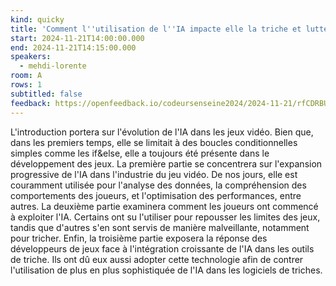 ```yaml
---
kind: quicky
title: 'Comment l''utilisation de l''IA impacte elle la triche et lutte anti triche dans les jeux vidéos.'
start: 2024-11-21T14:00:00.000
end: 2024-11-21T14:15:00.000
speakers:
  - mehdi-lorente
room: A
rows: 1
subtitled: false
feedback: https://openfeedback.io/codeursenseine2024/2024-11-21/rfCDRBUSgq0YoWyvBD0Z
---
```


L'introduction portera sur l'évolution de l'IA dans les jeux vidéo. Bien que, dans les premiers temps, elle se limitait à des boucles conditionnelles simples comme les if&else, elle a toujours été présente dans le développement des jeux.
La première partie se concentrera sur l'expansion progressive de l'IA dans l'industrie du jeu vidéo. De nos jours, elle est couramment utilisée pour l'analyse des données, la compréhension des comportements des joueurs, et l'optimisation des performances, entre autres.
La deuxième partie examinera comment les joueurs ont commencé à exploiter l'IA. Certains ont su l'utiliser pour repousser les limites des jeux, tandis que d'autres s'en sont servis de manière malveillante, notamment pour tricher.
Enfin, la troisième partie exposera la réponse des développeurs de jeux face à l'intégration croissante de l'IA dans les outils de triche. Ils ont dû eux aussi adopter cette technologie afin de contrer l'utilisation de plus en plus sophistiquée de l'IA dans les logiciels de triches.
